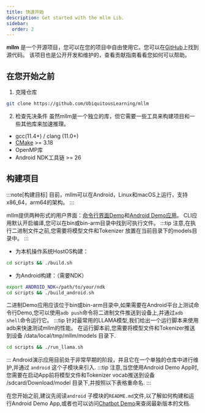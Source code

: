 ```yaml
---
title: 快速开始
description: Get started with the mllm Lib.
sidebar:
  order: 2
---
```



**mllm** 是一个开源项目，您可以在您的项目中自由使用它。您可以在[GitHub](https://github.com/UbiquitousLearning/mllm)上找到源代码。
该项目也是公开开发和维护的，查看贡献指南看看您如何可以帮助。
<LinkCard
  title="贡献指南"
  description="了解如何为mllm做出贡献。"
  href="/contributing/contributing"
/>
## 在您开始之前

1. 克隆仓库
```bash
git clone https://github.com/UbiquitousLearning/mllm
```
2. 检查先决条件
虽然mllm是一个独立的库，但它需要一些工具来构建项目和一些其他库来加速推理。
 - gcc(11.4+) / clang (11.0+)
 - [CMake](https://cmake.org/) >= 3.18
 - OpenMP库
 - Android NDK工具链 >= 26

## 构建项目

:::note[构建目标]
目前，mllm可以在Android，Linux和macOS上运行，支持x86_64，arm64的架构。
:::

mllm提供两种形式的用户界面：<ins>命令行界面Demo</ins>和<ins>Android Demo应用</ins>。
<Card title="为CLI演示构建" icon="laptop">
CLI应用默认开启编译,您可以在bin或bin-arm目录中找到可执行文件。
:::tip
注意,在执行二进制文件之前,您需要将模型文件和Tokenizer 放置在当前目录下的models目录中。
:::
* 为本机操作系统HostOS构建：
```bash
cd scripts && ./build.sh
```
* 为Android构建：（需要NDK）
```bash
export ANDROID_NDK=/path/to/your/ndk
cd scripts && ./build_android.sh
```
二进制Demo应用应该位于bin或bin-arm目录中,如果需要在Android平台上测试命令行Demo,您可以使用`adb push`命令将二进制文件推送到设备上,并通过`adb shell`命令运行它。
:::tip
针对最常用的LLAMA模型,我们给出一个运行脚本来使用adb来快速测试mllm的性能。
在运行脚本前,您需要将模型文件和Tokenizer推送到设备 /data/local/tmp/mllm/models 目录下.
```bash
cd scripts && ./run_llama.sh
```
:::
</Card>
<Card title="为Android演示应用构建" icon="puzzle">
Android演示应用目前处于非常早期的阶段，并且它在一个单独的仓库中进行维护,并通过 `android` 这个子模块来引入.
:::tip
注意,当您使用Android Demo App时,您需要在启动App前将模型文件和Tokenizer vocab推送到设备 /sdcard/Download/model 目录下,并按照以下表格重命名.
:::

在您开始之前,建议先阅读`android` 子模块的`README.md`文件,以了解如何构建和运行Android Demo App,或者也可以访问[Chatbot Demo](https://github.com/lx200916/ChatBotApp/blob/master/README.md)来查阅最新版本的文档.
</Card>